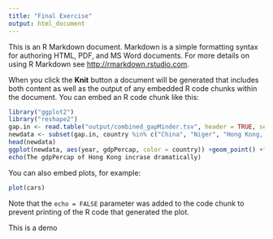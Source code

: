 ```yaml
---
title: "Final Exercise"
output: html_document
---
```


This is an R Markdown document. Markdown is a simple formatting syntax for authoring HTML, PDF, and MS Word documents. For more details on using R Markdown see <http://rmarkdown.rstudio.com>.

When you click the **Knit** button a document will be generated that includes both content as well as the output of any embedded R code chunks within the document. You can embed an R code chunk like this:


```r
library("ggplot2")
library("reshape2")
gap.in <- read.table("output/combined_gapMinder.tsv", header = TRUE, sep ="\t")
newdata <- subset(gap.in, country %in% c("China", "Niger", "Hong Kong, China"))
head(newdata)
ggplot(newdata, aes(year, gdpPercap, color = country)) +geom_point() +facet_grid(.~ country) 
echo(The gdpPercap of Hong Kong incrase dramatically)
```

You can also embed plots, for example:

```r
plot(cars)
```

Note that the `echo = FALSE` parameter was added to the code chunk to prevent printing of the R code that generated the plot.

This is a demo
